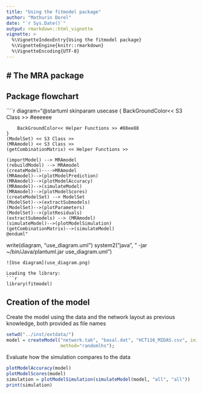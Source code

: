 ```yaml
---
title: "Using the fitmodel package"
author: "Mathurin Dorel"
date: "`r Sys.Date()`"
output: rmarkdown::html_vignette
vignette: >
  %\VignetteIndexEntry{Using the fitmodel package}
  %\VignetteEngine{knitr::rmarkdown}
  %\VignetteEncoding{UTF-8}
---
```


# The MRA package
---------

## Package flowchart

````r
diagram="@startuml
    skinparam usecase {
        BackGroundColor<< S3 Class >> #eeeeee

        BackGroundColor<< Helper Functions >> #88ee88
    }
    (ModelSet) << S3 Class >>
    (MRAmodel) << S3 Class >>
    (getCombinationMatrix) << Helper Functions >>

    (importModel) --> MRAmodel
    (rebuildModel) --> MRAmodel
    (createModel)---->MRAmodel
    (MRAmodel)-->(plotModelPrediction)
    (MRAmodel)-->(plotModelAccuracy)
    (MRAmodel)-->(simulateModel)
    (MRAmodel)-->(plotModelScores)
    (createModelSet) --> ModelSet
    (ModelSet)-->(extractSubmodels)
    (ModelSet)-->(plotParameters)
    (ModelSet)-->(plotResiduals)
    (extractSubmodels) --> (MRAmodel)
    (simulateModel)-->(plotModelSimulation)
    (getCombinationMatrix)-->(simulateModel)
    @enduml"
write(diagram, "use_diagram.uml")
system2("java", " -jar ~/bin/Java/plantuml.jar use_diagram.uml")
```
![Use diagram](use_diagram.png)

Loading the library:
```r
library(fitmodel)
```

## Creation of the model

Create the model using the data and the network layout as previous knowledge, both provided as file names

```r
setwd("../inst/extdata/")
model = createModel("network.tab", "basal.dat", "HCT116_MIDAS.csv", inits=10, perform_plots=T,
                    method="randomlhs");
```

Evaluate how the simulation compares to the data

```r
plotModelAccuracy(model)
plotModelScores(model)
simulation = plotModelSimulation(simulateModel(model, "all", "all"))
print(simulation)
```
